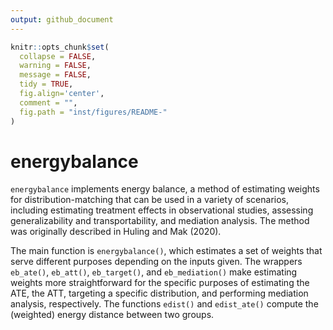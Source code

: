 ```yaml
---
output: github_document
---
```


<!-- README.md is generated from README.Rmd. Please edit that file -->

```r
knitr::opts_chunk$set(
  collapse = FALSE,
  warning = FALSE,
  message = FALSE,
  tidy = TRUE,
  fig.align='center',
  comment = "",
  fig.path = "inst/figures/README-"
)
```
# energybalance

`energybalance` implements energy balance, a method of estimating weights for distribution-matching that can be used in a variety of scenarios, including estimating treatment effects in observational studies, assessing generalizability and transportability, and mediation analysis. The method was originally described in Huling and Mak (2020).

The main function is `energybalance()`, which estimates a set of weights that serve different purposes depending on the inputs given. The wrappers `eb_ate()`, `eb_att()`, `eb_target()`, and `eb_mediation()` make estimating weights more straightforward for the specific purposes of estimating the ATE, the ATT, targeting a specific distribution, and performing mediation analysis, respectively. The functions `edist()` and `edist_ate()` compute the (weighted) energy distance between two groups. 